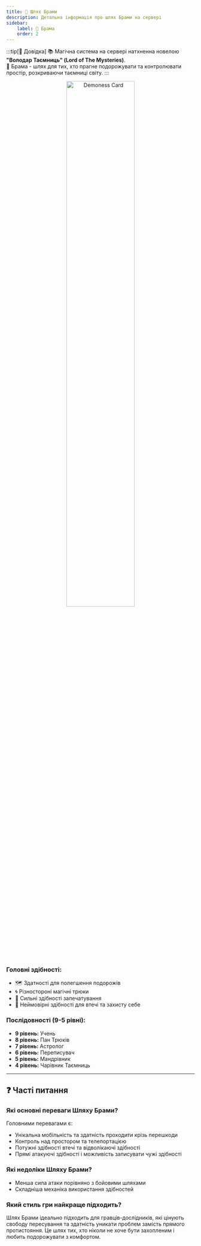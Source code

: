 ```yaml
---
title: 🌌 Шлях Брами
description: Детальна інформація про шлях Брами на сервері
sidebar:
    label: 🌌 Брама
    order: 2
---
```



:::tip[📖 Довідка]
📚 Магічна система на сервері натхненна новелою **"Володар Таємниць" (Lord of The Mysteries)**.<br/>
🌌 Брама - шлях для тих, хто прагне подорожувати та контролювати простір, розкриваючи таємниці світу.
:::

<p align="center">
    <img
        src={card.src}
        width="60%"
        alt="Demoness Card"
    />
</p>

### Головні здібності:
- 🗺️ Здатності для полегшення подорожів
- 🌀 Різностороні магічні трюки
- 🧩 Сильні здібності запечатування
- 🌟 Неймовірні здібності для втечі та захисту себе

### Послідовності (9-5 рівні):

- **9 рівень:** Учень
- **8 рівень:** Пан Трюків
- **7 рівень:** Астролог
- **6 рівень:** Переписувач
- **5 рівень:** Мандрівник
- **4 рівень:** Чарівник Таємниць
---

## ❓ Часті питання

### Які основні переваги Шляху Брами?
Головними перевагами є:
- Унікальна мобільність та здатність проходити крізь перешкоди
- Контроль над простором та телепортацією
- Потужні здібності втечі та відволікаючі здібності
- Прямі атакуючі здібності і можливість записувати чужі здібності

### Які недоліки Шляху Брами?
- Менша сила атаки порівняно з бойовими шляхами
- Складніша механіка використання здібностей

### Який стиль гри найкраще підходить?
Шлях Брами ідеально підходить для гравців-дослідників, які цінують свободу пересування та здатність уникати проблем замість прямого протистояння. Це шлях тих, хто ніколи не хоче бути захопленим і любить подорожувати з комфортом.